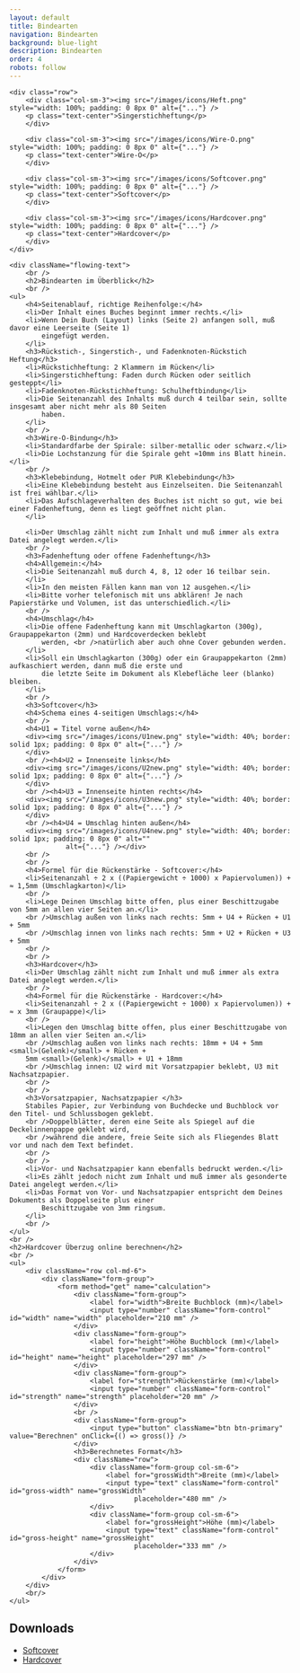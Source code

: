 ```yaml
---
layout: default
title: Bindearten
navigation: Bindearten
background: blue-light
description: Bindearten
order: 4
robots: follow
---
```


	<div class="row">
		<div class="col-sm-3"><img src="/images/icons/Heft.png" style="width: 100%; padding: 0 8px 0" alt={"..."} />
		<p class="text-center">Singerstichheftung</p>
		</div>

		<div class="col-sm-3"><img src="/images/icons/Wire-O.png" style="width: 100%; padding: 0 8px 0" alt={"..."} />
		<p class="text-center">Wire-O</p>
		</div>

		<div class="col-sm-3"><img src="/images/icons/Softcover.png" style="width: 100%; padding: 0 8px 0" alt={"..."} />
		<p class="text-center">Softcover</p>
		</div>

		<div class="col-sm-3"><img src="/images/icons/Hardcover.png" style="width: 100%; padding: 0 8px 0" alt={"..."} />
		<p class="text-center">Hardcover</p>
		</div>
	</div>

	<div className="flowing-text">
		<br />
		<h2>Bindearten im Überblick</h2>
		<br />
	<ul>
		<h4>Seitenablauf, richtige Reihenfolge:</h4>
		<li>Der Inhalt eines Buches beginnt immer rechts.</li>
		<li>Wenn Dein Buch (Layout) links (Seite 2) anfangen soll, muß davor eine Leerseite (Seite 1)
			eingefügt werden.
		</li>
		<h3>Rückstich-, Singerstich-, und Fadenknoten-Rückstich Heftung</h3>
		<li>Rückstichheftung: 2 Klammern im Rücken</li>
		<li>Singerstichheftung: Faden durch Rücken oder seitlich gesteppt</li>
		<li>Fadenknoten-Rückstichheftung: Schulheftbindung</li>
		<li>Die Seitenanzahl des Inhalts muß durch 4 teilbar sein, sollte insgesamt aber nicht mehr als 80 Seiten
			haben.
		</li>
		<br />
		<h3>Wire-O-Bindung</h3>
		<li>Standardfarbe der Spirale: silber-metallic oder schwarz.</li>
		<li>Die Lochstanzung für die Spirale geht ≈10mm ins Blatt hinein.</li>
		<br />
		<h3>Klebebindung, Hotmelt oder PUR Klebebindung</h3>
		<li>Eine Klebebindung besteht aus Einzelseiten. Die Seitenanzahl ist frei wählbar.</li>
		<li>Das Aufschlageverhalten des Buches ist nicht so gut, wie bei einer Fadenheftung, denn es liegt geöffnet nicht plan. 
		</li>

		<li>Der Umschlag zählt nicht zum Inhalt und muß immer als extra Datei angelegt werden.</li>
		<br />
		<h3>Fadenheftung oder offene Fadenheftung</h3>
		<h4>Allgemein:</h4>
		<li>Die Seitenanzahl muß durch 4, 8, 12 oder 16 teilbar sein.
		</li>
		<li>In den meisten Fällen kann man von 12 ausgehen.</li>
		<li>Bitte vorher telefonisch mit uns abklären! Je nach Papierstärke und Volumen, ist das unterschiedlich.</li>
		<br />
		<h4>Umschlag</h4>
		<li>Die offene Fadenheftung kann mit Umschlagkarton (300g), Graupappekarton (2mm) und Hardcoverdecken beklebt
			werden, <br />natürlich aber auch ohne Cover gebunden werden.
		</li>
		<li>Soll ein Umschlagkarton (300g) oder ein Graupappekarton (2mm) aufkaschiert werden, dann muß die erste und
			die letzte Seite im Dokument als Klebefläche leer (blanko) bleiben.
		</li>
		<br />
		<h3>Softcover</h3>
		<h4>Schema eines 4-seitigen Umschlags:</h4>
		<br />
		<h4>U1 = Titel vorne außen</h4>
		<div><img src="/images/icons/U1new.png" style="width: 40%; border: solid 1px; padding: 0 8px 0" alt={"..."} />
		</div>
		<br /><h4>U2 = Innenseite links</h4>
		<div><img src="/images/icons/U2new.png" style="width: 40%; border: solid 1px; padding: 0 8px 0" alt={"..."} />
		</div>
		<br /><h4>U3 = Innenseite hinten rechts</h4>
		<div><img src="/images/icons/U3new.png" style="width: 40%; border: solid 1px; padding: 0 8px 0" alt={"..."} />
		</div>
		<br /><h4>U4 = Umschlag hinten außen</h4>
		<div><img src="/images/icons/U4new.png" style="width: 40%; border: solid 1px; padding: 0 8px 0" alt=""
				  alt={"..."} /></div>
		<br />
		<br />
		<h4>Formel für die Rückenstärke - Softcover:</h4>
		<li>Seitenanzahl ÷ 2 x ((Papiergewicht ÷ 1000) x Papiervolumen)) + ≈ 1,5mm (Umschlagkarton)</li>
		<br />
		<li>Lege Deinen Umschlag bitte offen, plus einer Beschittzugabe von 5mm an allen vier Seiten an.</li>
		<br />Umschlag außen von links nach rechts: 5mm + U4 + Rücken + U1 + 5mm
		<br />Umschlag innen von links nach rechts: 5mm + U2 + Rücken + U3 + 5mm
		<br />
		<br />
		<h3>Hardcover</h3>
		<li>Der Umschlag zählt nicht zum Inhalt und muß immer als extra Datei angelegt werden.</li>
		<br />
		<h4>Formel für die Rückenstärke - Hardcover:</h4>
		<li>Seitenanzahl ÷ 2 x ((Papiergewicht ÷ 1000) x Papiervolumen)) + ≈ x 3mm (Graupappe)</li>
		<br />
		<li>Legen den Umschlag bitte offen, plus einer Beschittzugabe von 18mm an allen vier Seiten an.</li>
		<br />Umschlag außen von links nach rechts: 18mm + U4 + 5mm <small>(Gelenk)</small> + Rücken +
		5mm <small>(Gelenk)</small> + U1 + 18mm
		<br />Umschlag innen: U2 wird mit Vorsatzpapier beklebt, U3 mit Nachsatzpapier.
		<br />
		<br />
		<h3>Vorsatzpapier, Nachsatzpapier </h3>
		Stabiles Papier, zur Verbindung von Buchdecke und Buchblock vor den Titel- und Schlussbogen geklebt.
		<br />Doppelblätter, deren eine Seite als Spiegel auf die Deckelinnenpappe geklebt wird,
		<br />während die andere, freie Seite sich als Fliegendes Blatt vor und nach dem Text befindet.
		<br />
		<br />
		<li>Vor- und Nachsatzpapier kann ebenfalls bedruckt werden.</li>
		<li>Es zählt jedoch nicht zum Inhalt und muß immer als gesonderte Datei angelegt werden.</li>
		<li>Das Format von Vor- und Nachsatzpapier entspricht dem Deines Dokuments als Doppelseite plus einer
			Beschittzugabe von 3mm ringsum.
		</li>
		<br />
	</ul>
	<br />
	<h2>Hardcover Überzug online berechnen</h2>
	<br />
	<ul>
		<div className="row col-md-6">
			<div className="form-group">
				<form method="get" name="calculation">
					<div className="form-group">
						<label for="width">Breite Buchblock (mm)</label>
						<input type="number" className="form-control" id="width" name="width" placeholder="210 mm" />
					</div>
					<div className="form-group">
						<label for="height">Höhe Buchblock (mm)</label>
						<input type="number" className="form-control" id="height" name="height" placeholder="297 mm" />
					</div>
					<div className="form-group">
						<label for="strength">Rückenstärke (mm)</label>
						<input type="number" className="form-control" id="strength" name="strength" placeholder="20 mm" />
					</div>
					<br />
					<div className="form-group">
						<input type="button" className="btn btn-primary" value="Berechnen" onClick={() => gross()} />
					</div>
					<h3>Berechnetes Format</h3>
					<div className="row">
						<div className="form-group col-sm-6">
							<label for="grossWidth">Breite (mm)</label>
							<input type="text" className="form-control" id="gross-width" name="grossWidth"
								   placeholder="480 mm" />
						</div>
						<div className="form-group col-sm-6">
							<label for="grossHeight">Höhe (mm)</label>
							<input type="text" className="form-control" id="gross-height" name="grossHeight"
								   placeholder="333 mm" />
						</div>
					</div>
				</form>
			</div>
		</div>
		<br/>
	</ul>
</div>
	<div className="flowing-text">
 		<h2>Downloads</h2>
  			<ul>
   				<li><a href="/images/Softcover.pdf" target="_blank">
      			Softcover</a></li>
       			<li><a href="/images/Hardcover.pdf" target="_blank">
      			Hardcover</a></li>
	  		</ul>
	</div>